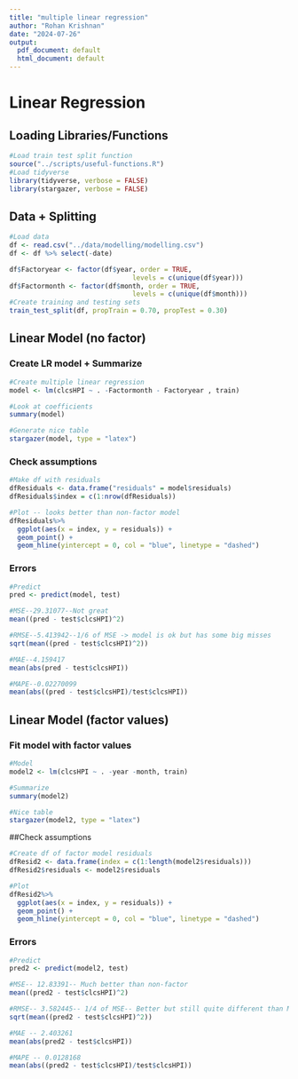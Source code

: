 ```yaml
---
title: "multiple linear regression"
author: "Rohan Krishnan"
date: "2024-07-26"
output:
  pdf_document: default
  html_document: default
---
```

# Linear Regression

## Loading Libraries/Functions
```r
#Load train test split function
source("../scripts/useful-functions.R")
#Load tidyverse
library(tidyverse, verbose = FALSE)
library(stargazer, verbose = FALSE)
```

## Data + Splitting 
```r
#Load data
df <- read.csv("../data/modelling/modelling.csv")
df <- df %>% select(-date)

df$Factoryear <- factor(df$year, order = TRUE, 
                               levels = c(unique(df$year)))
df$Factormonth <- factor(df$month, order = TRUE, 
                               levels = c(unique(df$month)))
#Create training and testing sets
train_test_split(df, propTrain = 0.70, propTest = 0.30)

```

## Linear Model (no factor)

### Create LR model + Summarize
```r
#Create multiple linear regression
model <- lm(clcsHPI ~ . -Factormonth - Factoryear , train)

#Look at coefficients
summary(model)

#Generate nice table
stargazer(model, type = "latex")
```

### Check assumptions
```r
#Make df with residuals
dfResiduals <- data.frame("residuals" = model$residuals)
dfResiduals$index = c(1:nrow(dfResiduals))

#Plot -- looks better than non-factor model
dfResiduals%>%
  ggplot(aes(x = index, y = residuals)) +
  geom_point() +
  geom_hline(yintercept = 0, col = "blue", linetype = "dashed")
```

### Errors
```r
#Predict
pred <- predict(model, test)

#MSE--29.31077--Not great
mean((pred - test$clcsHPI)^2)

#RMSE--5.413942--1/6 of MSE -> model is ok but has some big misses
sqrt(mean((pred - test$clcsHPI)^2))

#MAE--4.159417
mean(abs(pred - test$clcsHPI))

#MAPE--0.02270099
mean(abs((pred - test$clcsHPI)/test$clcsHPI))
```

## Linear Model (factor values)

### Fit model with factor values
```r
#Model
model2 <- lm(clcsHPI ~ . -year -month, train)

#Summarize
summary(model2)

#Nice table
stargazer(model2, type = "latex")
```

##Check assumptions
```r
#Create df of factor model residuals
dfResid2 <- data.frame(index = c(1:length(model2$residuals)))
dfResid2$residuals <- model2$residuals

#Plot
dfResid2%>%
  ggplot(aes(x = index, y = residuals)) +
  geom_point() +
  geom_hline(yintercept = 0, col = "blue", linetype = "dashed")
```

### Errors
```r
#Predict
pred2 <- predict(model2, test)

#MSE-- 12.83391-- Much better than non-factor
mean((pred2 - test$clcsHPI)^2)

#RMSE-- 3.582445-- 1/4 of MSE-- Better but still quite different than MSE
sqrt(mean((pred2 - test$clcsHPI)^2))

#MAE -- 2.403261
mean(abs(pred2 - test$clcsHPI))

#MAPE -- 0.0128168
mean(abs((pred2 - test$clcsHPI)/test$clcsHPI))

```


